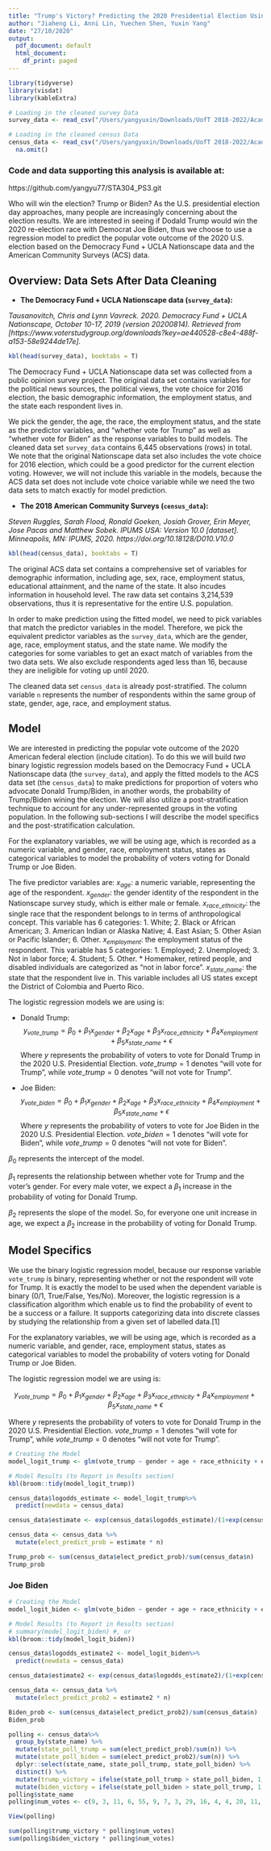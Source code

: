 ```yaml
---
title: "Trump's Victory? Predicting the 2020 Presidential Election Using Logistic Regression and Post-stratification"
author: "Jiaheng Li, Anni Lin, Yuechen Shen, Yuxin Yang"
date: "27/10/2020"
output:
  pdf_document: default
  html_document:
    df_print: paged
---
```


```r
library(tidyverse)
library(visdat)
library(kableExtra)

# Loading in the cleaned survey Data
survey_data <- read_csv("/Users/yangyuxin/Downloads/UofT 2018-2022/Academic/STA304/STA304_PS3/survey_data.csv")

# Loading in the cleaned census Data
census_data <- read_csv("/Users/yangyuxin/Downloads/UofT 2018-2022/Academic/STA304/STA304_PS3/census_data.csv") %>%
  na.omit()
```




### Code and data supporting this analysis is available at: 
https://github.com/yangyu77/STA304_PS3.git


Who will win the election? Trump or Biden? As the U.S. presidential election day approaches, many people are increasingly concerning about the election results. We are interested in seeing if Dodald Trump would win the 2020 re-election race with Democrat Joe Biden, thus we choose to use a regression model to predict the popular vote outcome of the 2020 U.S. election based on the Democracy Fund + UCLA Nationscape data and the American Community Surveys (ACS) data. 

## Overview: Data Sets After Data Cleaning

+ **The Democracy Fund + UCLA Nationscape data (`survey_data`):**

*Tausanovitch, Chris and Lynn Vavreck. 2020. Democracy Fund + UCLA Nationscape, October 10-17, 2019 (version 20200814). Retrieved from [https://www.voterstudygroup.org/downloads?key=ae440528-c8e4-488f-a153-58e9244de17e].*
```r
kbl(head(survey_data), booktabs = T)
```
The Democracy Fund + UCLA Nationscape data set was collected from a public opinion survey project. The original data set contains variables for the political news sources, the political views, the vote choice for 2016 election, the basic demographic information, the employment status, and the state each respondent lives in. 

We pick the gender, the age, the race, the employment status, and the state as the predictor variables, and "whether vote for Trump" as well as "whether vote for Biden" as the response variables to build models. The cleaned data set `survey_data` contains 6,445 observations (rows) in total. We note that the original Nationscape data set also includes the vote choice for 2016 election, which could be a good predictor for the current election voting. However, we will not include this variable in the models, because the ACS data set does not include vote choice variable while we need the two data sets to match exactly for model prediction. 


+ **The 2018 American Community Surveys (`census_data`):**

*Steven Ruggles, Sarah Flood, Ronald Goeken, Josiah Grover, Erin Meyer, Jose Pacas and Matthew Sobek. IPUMS USA: Version 10.0 [dataset]. Minneapolis, MN: IPUMS, 2020. https://doi.org/10.18128/D010.V10.0*
```r
kbl(head(census_data), booktabs = T) 
```
The original ACS data set contains a comprehensive set of variables for demographic information, including age, sex, race, employment status, educational attainment, and the name of the state. It also incudes information in household level. The raw data set contains 3,214,539 observations, thus it is representative for the entire U.S. population. 

In order to make prediction using the fitted model, we need to pick variables that match the predictor variables in the model. Therefore, we pick the equivalent predictor variables as the `survey_data`, which are the gender, age, race, employment status, and the state name. We modify the categories for some variables to get an exact match of variables from the two data sets. We also exclude respondents aged less than 16, because they are ineligible for voting up until 2020. 

The cleaned data set `census_data` is already post-stratified. The column variable `n` represents the number of respondents within the same group of state, gender, age, race, and employment status.





## Model

We are interested in predicting the popular vote outcome of the 2020 American federal election (include citation). To do this we will build *two* binary logistic regression models based on the Democracy Fund + UCLA Nationscape data (the `survey_data`), and apply the fitted models to the ACS data set (the `census_data`) to make predictions for proportion of voters who advocate Donald Trump/Biden, in another words, the probability of Trump/Biden wining the election. We will also utilize a post-stratification technique to account for any under-represented groups in the voting population. In the following sub-sections I will describe the model specifics and the post-stratification calculation.

For the explanatory variables, we will be using age, which is recorded as a numeric variable, and gender, race, employment status, states as categorical variables to model the probability of voters voting for Donald Trump or Joe Biden. 

The five predictor variables are:
$x_{age}$: a numeric variable, representing the age of the respondent.
$x_{gender}$: the gender identity of the respondent in the Nationscape survey study, which is either male or female.
$x_{race\_ethnicity}$: the single race that the respondent belongs to in terms of anthropological concept. This variable has 6 categories:
1. White; 
2. Black or African American; 
3. American Indian or Alaska Native;
4. East Asian;
5. Other Asian or Pacific Islander;
6. Other.
$x_{employment}$: the employment status of the respondent. This variable has 5 categories:
1. Employed; 
2. Unemployed; 
3. Not in labor force;
4. Student;
5. Other.
* Homemaker, retired people, and disabled individuals are categorized as "not in labor force".
$x_{state\_name}$: the state that the respondent live in. This variable includes all US states except the District of Colombia and Puerto Rico.


The logistic regression models we are using is:

+ Donald Trump:
$$ y_{vote\_trump} = \beta_0 + \beta_1 x_{gender} + \beta_2 x_{age} + \beta_3 x_{race\_ethnicity} + \beta_4 x_{employment} + \beta_5 x_{state\_name} + \epsilon$$
Where $y$ represents the probability of voters to vote for Donald Trump in the 2020 U.S. Presidential Election. $vote\_trump=1$ denotes "will vote for Trump", while $vote\_trump=0$ denotes "will not vote for Trump".

+ Joe Biden:
$$ y_{vote\_biden} = \beta_0 + \beta_1 x_{gender} + \beta_2 x_{age} + \beta_3 x_{race\_ethnicity} + \beta_4 x_{employment} + \beta_5 x_{state\_name} + \epsilon$$
Where $y$ represents the probability of voters to vote for Joe Biden in the 2020 U.S. Presidential Election. $vote\_biden=1$ denotes "will vote for Biden", while $vote\_trump=0$ denotes "will not vote for Biden".

$\beta_0$ represents the intercept of the model. 

$\beta_1$ represents the relationship between whether vote for Trump and the voter's gender. For every male voter, we expect a $\beta_1$ increase in the probability of voting for Donald Trump.

$\beta_2$ represents the slope of the model. So, for everyone one unit increase in age, we expect a $\beta_2$ increase in the probability of voting for Donald Trump.




## Model Specifics
We use the binary logistic regression model, because our response variable `vote_trump` is binary, representing whether or not the respondent will vote for Trump. It is exactly the model to be used when the dependent variable is binary (0/1, True/False, Yes/No). Moreover, the logistic regression is a classification algorithm which enable us to find the probability of event to be a success or a failure. It supports categorizing data into discrete classes by studying the relationship from a given set of labelled data.[1] 

For the explanatory variables, we will be using age, which is recorded as a numeric variable, and gender, race, employment status, states as categorical variables to model the probability of voters voting for Donald Trump or Joe Biden. 

The logistic regression model we are using is:

$$ y_{vote\_trump} = \beta_0 + \beta_1 x_{gender} + \beta_2 x_{age} + \beta_3 x_{race\_ethnicity} + \beta_4 x_{employment} + \beta_5 x_{state\_name} + \epsilon$$

Where $y$ represents the probability of voters to vote for Donald Trump in the 2020 U.S. Presidential Election. $vote\_trump=1$ denotes "will vote for Trump", while $vote\_trump=0$ denotes "will not vote for Trump".


```r
# Creating the Model
model_logit_trump <- glm(vote_trump ~ gender + age + race_ethnicity + employment + state_name, data = survey_data, binomial)

# Model Results (to Report in Results section)
kbl(broom::tidy(model_logit_trump))
```

```r
census_data$logodds_estimate <- model_logit_trump%>%
  predict(newdata = census_data)

census_data$estimate <- exp(census_data$logodds_estimate)/(1+exp(census_data$logodds_estimate))

census_data <- census_data %>%
  mutate(elect_predict_prob = estimate * n) 
```

```r
Trump_prob <- sum(census_data$elect_predict_prob)/sum(census_data$n)
Trump_prob
```


### Joe Biden ###
```r
# Creating the Model
model_logit_biden <- glm(vote_biden ~ gender + age + race_ethnicity + employment + state_name, data = survey_data, binomial)

# Model Results (to Report in Results section)
# summary(model_logit_biden) #, or
kbl(broom::tidy(model_logit_biden))
```

```r
census_data$logodds_estimate2 <- model_logit_biden%>%
  predict(newdata = census_data)

census_data$estimate2 <- exp(census_data$logodds_estimate2)/(1+exp(census_data$logodds_estimate2))

census_data <- census_data %>%
  mutate(elect_predict_prob2 = estimate2 * n) 
```

```r
Biden_prob <- sum(census_data$elect_predict_prob2)/sum(census_data$n)
Biden_prob
```

```r
polling <- census_data%>%
  group_by(state_name) %>%
  mutate(state_poll_trump = sum(elect_predict_prob)/sum(n)) %>%
  mutate(state_poll_biden = sum(elect_predict_prob2)/sum(n)) %>%
  dplyr::select(state_name, state_poll_trump, state_poll_biden) %>%
  distinct() %>%
  mutate(trump_victory = ifelse(state_poll_trump > state_poll_biden, 1, 0)) %>%
  mutate(biden_victory = ifelse(state_poll_biden > state_poll_trump, 1, 0))
polling$state_name
polling$num_votes <- c(9, 3, 11, 6, 55, 9, 7, 3, 29, 16, 4, 4, 20, 11, 6, 6, 8, 8, 4, 10, 11, 16, 10, 6, 10, 3, 5, 6, 4, 14, 5, 29, 15, 3, 18, 7, 7, 20, 4, 9, 3, 11, 38, 6, 3, 13, 12, 5, 10, 3)

View(polling)
```
```r
sum(polling$trump_victory * polling$num_votes)
sum(polling$biden_victory * polling$num_votes)
```


